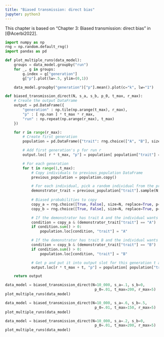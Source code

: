 ```yaml
---
title: "Biased transmission: direct bias"
jupyter: python3
---
```


:::{.callout-note}
This chapter is based on "Chapter 3: Biased transmission: direct bias" in [@Acerbi2022].
:::

```python
import numpy as np
rng = np.random.default_rng()
import pandas as pd
```

```python
def plot_multiple_runs(data_model):
    groups = data_model.groupby("run")
    for _, g in groups:
        g.index = g["generation"]
        g["p"].plot(lw=.5, ylim=(0,1))

    data_model.groupby("generation")["p"].mean().plot(c="k", lw="1")
```

```python
def biased_transmission_direct(N, s_a, s_b, p_0, t_max, r_max):
    # Create the output DataFrame
    output = pd.DataFrame({
        "generation" : np.tile(np.arange(t_max), r_max),
        "p" : [ np.nan ] * t_max * r_max,
        "run" : np.repeat(np.arange(r_max), t_max)
    })

    for r in range(r_max):
        # Create first generation
        population = pd.DataFrame({"trait": rng.choice(["A", "B"], size=N, replace=True, p=[p_0, 1 - p_0])})

        # Add first generation's p for run r
        output.loc[ r * t_max, "p"] = population[ population["trait"] == "A" ].shape[0] / N

        # For each generation 
        for t in range(1,t_max):
            # Copy individuals to previous_population DataFrame
            previous_population = population.copy()

            # For each individual, pick a random individual from the previous generation
            demonstrator_trait = previous_population["trait"].sample(N, replace=True).reset_index()
            
            # Biased probabilities to copy
            copy_a = rng.choice([True, False], size=N, replace=True, p=[s_a, 1 - s_a])
            copy_b = rng.choice([True, False], size=N, replace=True, p=[s_b, 1 - s_b])

            # If the demonstrator has trait A and the individual wants to copy A, then copy A
            condition = copy_a & (demonstrator_trait["trait"] == "A")
            if condition.sum() > 0:
                population.loc[condition, "trait"] = "A"

            # If the demonstrator has trait B and the individual wants to copy B, then copy B
            condition = copy_b & (demonstrator_trait["trait"] == "B")
            if condition.sum() > 0:
                population.loc[condition, "trait"] = "B"

            # Get p and put it into output slot for this generation t and run r
            output.loc[r * t_max + t, "p"] = population[ population["trait"] == "A" ].shape[0] / N

    return output 
```

```python
data_model = biased_transmission_direct(N=10_000, s_a=.1, s_b=0, 
                                         p_0=.01, t_max=200, r_max=5)
plot_multiple_runs(data_model)
```

```python
data_model = biased_transmission_direct(N=10_000, s_a=.6, s_b=.5, 
                                         p_0=.01, t_max=150, r_max=5)
plot_multiple_runs(data_model)
```

```python
data_model = biased_transmission_direct(N=10_000, s_a=.2, s_b=0, 
                                         p_0=.01, t_max=200, r_max=5)
plot_multiple_runs(data_model)
```


